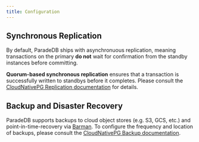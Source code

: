 ```yaml
---
title: Configuration
---
```


## Synchronous Replication

By default, ParadeDB ships with asynchronuous replication, meaning transactions on the primary **do not** wait for confirmation from
the standby instances before committing.

**Quorum-based synchronous replication** ensures that a transaction is successfully written to standbys before it completes.
Please consult the [CloudNativePG Replication documentation](https://cloudnative-pg.io/documentation/1.18/replication/#synchronous-replication) for details.

## Backup and Disaster Recovery

ParadeDB supports backups to cloud object stores (e.g. S3, GCS, etc.) and point-in-time-recovery
via [Barman](https://pgbarman.org/). To configure the frequency and location of backups, please consult the [CloudNativePG Backup documentation](https://cloudnative-pg.io/documentation/1.18/backup_recovery/).
